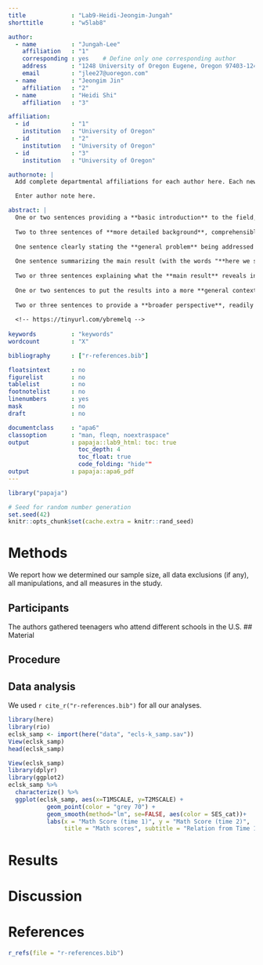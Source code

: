 ```yaml
---
title             : "Lab9-Heidi-Jeongim-Jungah"
shorttitle        : "w5lab8"

author: 
  - name          : "Jungah-Lee"
    affiliation   : "1"
    corresponding : yes    # Define only one corresponding author
    address       : "1248 University of Oregon Eugene, Oregon 97403-1248"
    email         : "jlee27@uoregon.com"
  - name          : "Jeongim Jin"
    affiliation   : "2"
  - name          : "Heidi Shi"
    affiliation   : "3"

affiliation:
  - id            : "1"
    institution   : "University of Oregon"
  - id            : "2"
    institution   : "University of Oregon"
  - id            : "3"
    institution   : "University of Oregon"

authornote: |
  Add complete departmental affiliations for each author here. Each new line herein must be indented, like this line.

  Enter author note here.

abstract: |
  One or two sentences providing a **basic introduction** to the field,  comprehensible to a scientist in any discipline.
  
  Two to three sentences of **more detailed background**, comprehensible  to scientists in related disciplines.
  
  One sentence clearly stating the **general problem** being addressed by  this particular study.
  
  One sentence summarizing the main result (with the words "**here we show**" or their equivalent).
  
  Two or three sentences explaining what the **main result** reveals in direct comparison to what was thought to be the case previously, or how the  main result adds to previous knowledge.
  
  One or two sentences to put the results into a more **general context**.
  
  Two or three sentences to provide a **broader perspective**, readily comprehensible to a scientist in any discipline.
  
  <!-- https://tinyurl.com/ybremelq -->
  
keywords          : "keywords"
wordcount         : "X"

bibliography      : ["r-references.bib"]

floatsintext      : no
figurelist        : no
tablelist         : no
footnotelist      : no
linenumbers       : yes
mask              : no
draft             : no

documentclass     : "apa6"
classoption       : "man, fleqn, noextraspace"
output            : papaja::lab9_html: toc: true
                    toc_depth: 4
                    toc_float: true
                    code_folding: "hide""
output            : papaja::apa6_pdf
---
```


```r
library("papaja")
```

```r
# Seed for random number generation
set.seed(42)
knitr::opts_chunk$set(cache.extra = knitr::rand_seed)
```



# Methods
We report how we determined our sample size, all data exclusions (if any), all manipulations, and all measures in the study. <!-- 21-word solution (Simmons, Nelson & Simonsohn, 2012; retrieved from http://ssrn.com/abstract=2160588) -->

## Participants
The authors gathered teenagers who attend different schools in the U.S. 
## Material

## Procedure

## Data analysis
We used `r cite_r("r-references.bib")` for all our analyses.

```r
library(here)
library(rio)
eclsk_samp <- import(here("data", "ecls-k_samp.sav"))
View(eclsk_samp)
head(eclsk_samp)
```

```r
View(eclsk_samp)
library(dplyr)
library(ggplot2)
eclsk_samp %>%
  characterize() %>%
  ggplot(eclsk_samp, aes(x=T1MSCALE, y=T2MSCALE) + 
           geom_point(color = "grey 70") + 
           geom_smooth(method="lm", se=FALSE, aes(color = SES_cat))+
           labs(x = "Math Score (time 1)", y = "Math Score (time 2)",
                title = "Math scores", subtitle = "Relation from Time 1 to Time 2")
```
# Results

# Discussion


\newpage

# References
```r
r_refs(file = "r-references.bib")
```

\begingroup
\setlength{\parindent}{-0.5in}
\setlength{\leftskip}{0.5in}

<div id = "refs"></div>
\endgroup
